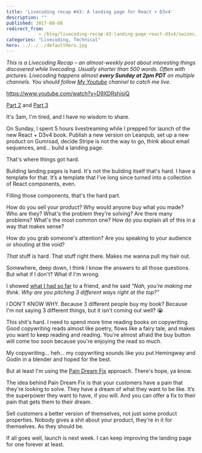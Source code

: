 ```yaml
---
title: 'Livecoding recap #43: A landing page for React + D3v4'
description: ""
published: 2017-08-08
redirect_from: 
            - /blog/livecoding-recap-43-landing-page-react-d3v4/swizec/7743
categories: "Livecoding, Technical"
hero: ../../../defaultHero.jpg
---
```

_This is a Livecoding Recap – an almost-weekly post about interesting things discovered while livecoding. Usually shorter than 500 words. Often with pictures. Livecoding happens almost **every Sunday at 2pm PDT** on multiple channels. You should follow [My Youtube](https://www.youtube.com/TheSwizec) channel to catch me live._

https://www.youtube.com/watch?v=D9XDRshisjQ

[Part 2](https://www.youtube.com/watch?v=hFo5g04e0Wc) and [Part 3](https://www.youtube.com/watch?v=b6yqf_v6w9A)

It&#x27;s 3am, I&#x27;m tired, and I have no wisdom to share.

On Sunday, I spent 5 hours livestreaming while I prepped for launch of the new React + D3v4 book. Publish a new version on Leanpub, set up a new product on Gumroad, decide Stripe is not the way to go, think about email sequences, and… build a landing page.

That&#x27;s where things got hard.

Building landing pages is hard. It&#x27;s not the building itself that&#x27;s hard. I have a template for that. It’s a template that I&#x27;ve long since turned into a collection of React components, even.

Filling those components, that&#x27;s the hard part.

How do you sell your product? Why would anyone buy what you made? Who are they? What&#x27;s the problem they&#x27;re solving? Are there many problems? What&#x27;s the most common one? How do you explain all of this in a way that makes sense?

How do you grab someone&#x27;s attention? Are you speaking to your audience or shouting at the void?

_That_ stuff is hard. That stuff right there. Makes me wanna pull my hair out.

Somewhere, deep down, I think I know the answers to all those questions. But what if I don&#x27;t? What if I&#x27;m wrong.

I showed [what I had so far](https://react-d3js-landing-page-mbnbcvgyit.now.sh/) to a friend, and he said _&quot;Nah, you&#x27;re making me think. Why are you pitching 3 different ways right at the top?&quot;_

I DON’T KNOW WHY. Because 3 different people buy my book? Because I&#x27;m not saying 3 different things, but it isn&#x27;t coming out well? 😭

This shit&#x27;s hard. I need to spend more time reading books on copywriting. Good copywriting reads almost like poetry, flows like a fairy tale, and makes you want to keep reading and reading. You&#x27;re almost afraid the buy button will come too soon because you&#x27;re enjoying the read so much.

My copywriting… heh… my copywriting sounds like you put Hemingway and Godin in a blender and hoped for the best.

But at least I&#x27;m using the [Pain Dream Fix](https://antonsten.com/understanding-pain-dream-fix/) approach. There&#x27;s hope, ya know.

The idea behind Pain Dream Fix is that your customers have a pain that they&#x27;re looking to solve. They have a dream of what they want to be like. It’s the superpower they want to have, if you will. And you can offer a fix to their pain that gets them to their dream.

Sell customers a better version of themselves, not just some product properties. Nobody gives a shit about your product, they&#x27;re in it for themselves. As they should be.

If all goes well, launch is next week. I can keep improving the landing page for one forever at least.
